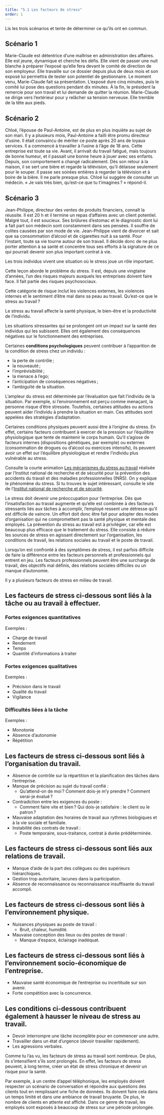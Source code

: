 ```yaml
---
title: "5.1 Les facteurs de stress"
order: 1
---
```


Lis les trois scénarios et tente de déterminer ce qu’ils ont en commun.

## Scénario 1
Marie-Claude est détentrice d’une maîtrise en administration des affaires. Elle est jeune, dynamique et cherche les défis. Elle vient de passer une nuit blanche à préparer l’exposé qu’elle fera devant le comité de direction de son employeur. Elle travaille sur ce dossier depuis plus de deux mois et son exposé lui permettra de tester son potentiel de gestionnaire. Le moment venu, Marie-Claude fait sa présentation. L’exposé dure cinq minutes, puis le comité lui pose des questions pendant dix minutes. À la fin, le président la remercie pour son travail et lui demande de quitter la réunion. Marie-Claude se dirige vers l’extérieur pour y relâcher sa tension nerveuse. Elle tremble de la tête aux pieds.

## Scénario 2
Chloé, l’épouse de Paul-Antoine, est de plus en plus inquiète au sujet de son mari. Il y a plusieurs mois, Paul-Antoine a failli être promu directeur d’usine. Il était convaincu de mériter ce poste après 20 ans de loyaux services. Il a commencé à travailler à l’usine à l’âge de 18 ans. Cette entreprise est toute sa vie. Avant, il arrivait du travail fatigué, mais toujours de bonne humeur, et il passait une bonne heure à jouer avec ses enfants. Depuis, son comportement a changé radicalement. Dès son retour à la maison, il se sert une bière et regarde la télévision, qu’il délaisse seulement pour le souper. Il passe ses soirées entières à regarder la télévision et à boire de la bière. Il ne parle presque plus. Chloé lui suggère de consulter un médecin. « Je vais très bien, qu’est-ce que tu t’imagines ? » répond-il.

## Scénario 3
Jean-Philippe, directeur des ventes de produits financiers, connaît la réussite. Il est 20 h et il termine un repas d’affaires avec un client potentiel. Malgré tout, il est soucieux. Ses brûlures d’estomac et le diagnostic dont lui a fait part son médecin sont constamment dans ses pensées. Il souffre de colites causées par son mode de vie. Jean-Philippe vient de divorcer et sait que sa consommation d’alcool et de cigarettes nuit à sa santé. Pour l’instant, toute sa vie tourne autour de son travail. Il décide donc de ne plus porter attention à sa santé et concentre tous ses efforts à la signature de ce qui pourrait devenir son plus important contrat à vie.

<Accordion title="Quelle est la caractéristique commune aux trois scénarios?">Les trois individus vivent une situation où le stress joue un rôle important.</Accordion>

Cette leçon aborde le problème du stress. Il est, depuis une vingtaine d’années, l’un des risques majeurs auxquels les entreprises doivent faire face. Il fait partie des risques psychosociaux.

Cette catégorie de risque inclut les violences externes, les violences internes et le sentiment d’être mal dans sa peau au travail. Qu’est-ce que le stress au travail ?

Le stress au travail affecte la santé physique, le bien-être et la productivité de l’individu.

Les situations stressantes qui se prolongent ont un impact sur la santé des individus qui les subissent. Elles ont également des conséquences négatives sur le fonctionnement des entreprises.

Certaines **conditions psychologiques** peuvent contribuer à l’apparition de la condition de stress chez un individu :
- la perte de contrôle ;
- la nouveauté ;
- l’imprévisibilité ;
- la menace à l’ego;
- l’anticipation de conséquences négatives ;
- l’ambiguïté de la situation.

L’ampleur du stress est déterminée par l’évaluation que fait l’individu de la situation. Par exemple, si l’environnement est perçu comme menaçant, la personne risque d’être stressée. Toutefois, certaines attitudes ou actions peuvent aider l’individu à prendre la situation en main. Ces attitudes sont appelées des stratégies d’adaptation.

Certaines conditions physiques peuvent aussi être à l’origine du stress. En effet, certains facteurs contribuent à exercer de la pression sur l’équilibre physiologique que tente de maintenir le corps humain. Qu’il s’agisse de facteurs internes (dispositions génétiques, par exemple) ou externes (consommation de drogues ou d’alcool ou exercices intensifs), ils peuvent avoir un effet sur l’équilibre physiologique et rendre l’individu plus vulnérable au stress.

Consulte la courte animation [Les mécanismes du stress au travail](https://www.youtube.com/watch?v=B9P9k7o8Nxg) réalisée par l’Institut national de recherche et de sécurité pour la prévention des accidents du travail et des maladies professionnelles (INRS). On y explique le phénomène du stress. Si tu trouves le sujet intéressant, consulte le site de l’[Institut national de recherche et de sécurité](http://www.inrs.fr/risques/stress/).

Le stress doit devenir une préoccupation pour l’entreprise. Dès que l’insatisfaction au travail augmente et qu’elle est combinée à des facteurs stressants liés aux tâches à accomplir, l’employé ressent une détresse qu’il est difficile de vaincre. Un effort doit donc être fait pour adopter des modes d’organisation qui ne compromettent pas la santé physique et mentale des employés. La prévention du stress au travail est à privilégier, car elle est beaucoup plus efficace que le traitement du stress. Elle consiste à réduire les sources de stress en agissant directement sur l’organisation, les conditions de travail, les relations sociales au travail et le poste de travail.

Lorsqu’on est confronté à des symptômes de stress, il est parfois difficile de faire la différence entre les facteurs personnels et professionnels qui entrent en jeu. Les facteurs professionnels peuvent être une surcharge de travail, des objectifs mal définis, des relations sociales difficiles ou un manque d’autonomie.

Il y a plusieurs facteurs de stress en milieu de travail.

## Les facteurs de stress ci-dessous sont liés à la tâche ou au travail à effectuer.

### Fortes exigences quantitatives

Exemples :
- Charge de travail
- Rendement
- Temps
- Quantité d’informations à traiter

### Fortes exigences qualitatives

Exemples :
- Précision dans le travail
- Qualité du travail
- Vigilance

### Difficultés liées à la tâche

Exemples :
- Monotonie
- Absence d’autonomie
- Répétition

## Les facteurs de stress ci-dessous sont liés à l’organisation du travail.

- Absence de contrôle sur la répartition et la planification des tâches dans l’entreprise.
- Manque de précision au sujet du travail confié :
    - Qu’attend-on de moi ? Comment dois-je m’y prendre ? Comment serai-je évalué ?
- Contradiction entre les exigences du poste :
    - Comment faire vite et bien ? Qui dois-je satisfaire : le client ou le patron ?
- Mauvaise adaptation des horaires de travail aux rythmes biologiques et à la vie sociale et familiale.
- Instabilité des contrats de travail :
    - Poste temporaire, sous-traitance, contrat à durée prédéterminée.

## Les facteurs de stress ci-dessous sont liés aux relations de travail.

- Manque d’aide de la part des collègues ou des supérieurs hiérarchiques.
- Gestion trop autoritaire, lacunes dans la participation.
- Absence de reconnaissance ou reconnaissance insuffisante du travail accompli.

## Les facteurs de stress ci-dessous sont liés à l’environnement physique.

- Nuisances physiques au poste de travail :
    - Bruit, chaleur, humidité.
- Mauvaise conception des lieux ou des postes de travail :
    - Manque d’espace, éclairage inadéquat.

## Les facteurs de stress ci-dessous sont liés à l’environnement socio-économique de l’entreprise.

- Mauvaise santé économique de l’entreprise ou incertitude sur son avenir.
- Forte compétition avec la concurrence.

## Les conditions ci-dessous contribuent également à hausser le niveau de stress au travail.

- Devoir interrompre une tâche incomplète pour en commencer une autre.
- Travailler dans un état d’urgence (devoir travailler rapidement).
- Les agressions verbales.

Comme tu l’as vu, les facteurs de stress au travail sont nombreux. De plus, ils s’intensifient s’ils sont prolongés. En effet, les facteurs de stress peuvent, à long terme, créer un état de stress chronique et devenir un risque pour la santé.

Par exemple, à un centre d’appel téléphonique, les employés doivent respecter un scénario de conversation et répondre aux questions des clients tout en remplissant une fiche de données. Ils doivent faire cela dans un temps limité et dans une ambiance de travail bruyante. De plus, le nombre de clients en attente est affiché. Dans ce genre de travail, les employés sont exposés à beaucoup de stress sur une période prolongée.
